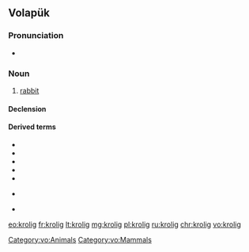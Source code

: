 ==Volapük==

===Pronunciation===
* {{IPA|[kɾoˈlig]|lang=vo}}

===Noun===
{{vo-noun}}

# [[rabbit]] 

====Declension====
{{vo-decl-noun}}

====Derived terms====
* {{l|vo|hikrolig|gloss=[[male]] rabbit}}
* {{l|vo|jikrolig|gloss=[[female]] rabbit}}
* {{l|vo|kroligahog|gloss=[[rabbit hole]]}} 
* {{l|vo|kroliganäst |gloss=rabbit [[nest]]}} 
* {{l|vo|kroligaragud|gloss=rabbit [[stew]]}}
* {{qualifier|[[diminutive]]}} {{l|vo|kroligil|gloss=[[small]] rabbit}}
* {{l|vo|kroligül|gloss=[[young]] rabbit, [[bunny]]}}

[[Category:vo:Animals]]
[[Category:vo:Mammals]]

[[eo:krolig]]
[[fr:krolig]]
[[lt:krolig]]
[[mg:krolig]]
[[pl:krolig]]
[[ru:krolig]]
[[chr:krolig]]
[[vo:krolig]]